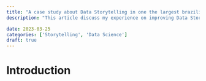 ```yaml
---
title: "A case study about Data Storytelling in one the largest brazilian banks"
description: "This article discuss my experience on improving Data Storytelling on one the largest banks on the financial brazilian market"

date: 2023-03-25
categories: ['Storytelling', 'Data Science']
draft: true
---
```


# Introduction